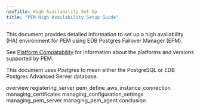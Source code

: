 ```yaml
---
navTitle: High Availability Set Up
title: "PEM High Availability Setup Guide"
---
```


This document provides detailed information to set up a high availability (HA) environment for PEM using EDB Postgres Failover Manager (EFM).

See [Platform Compatability](https://www.enterprisedb.com/services-support/edb-supported-products-and-platforms#pem) for information about the platforms and versions supported by PEM.

This document uses *Postgres* to mean either the PostgreSQL or EDB Postgres Advanced Server database.

<div class="toctree" maxdepth="3">

overview registering_server pem_define_aws_instance_connection managing_certificates managing_configuration_settings managing_pem_server managing_pem_agent conclusion

</div>
